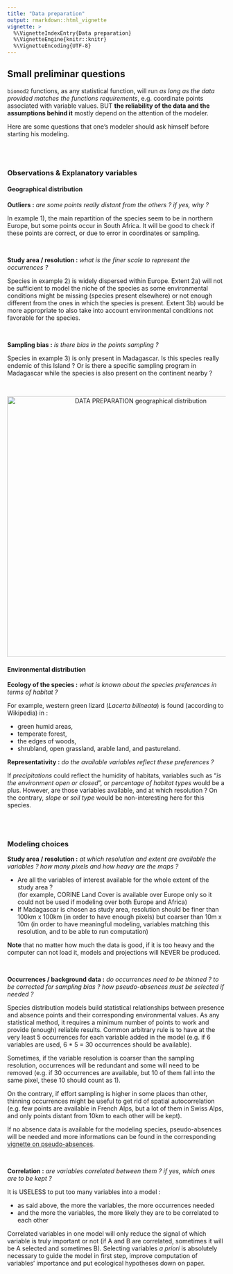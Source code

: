```yaml
---
title: "Data preparation"
output: rmarkdown::html_vignette
vignette: >
  %\VignetteIndexEntry{Data preparation}
  %\VignetteEngine{knitr::knitr}
  %\VignetteEncoding{UTF-8}
---
```


<link rel="stylesheet" href="https://cdnjs.cloudflare.com/ajax/libs/font-awesome/6.0.0/css/all.min.css" />


## <i class="fa-solid fa-circle-question"></i> Small preliminar questions

`biomod2` functions, as any statistical function, will run *as long as the data provided matches the functions requirements*, e.g. coordinate points associated with variable values.
BUT **the reliability of the data and the assumptions behind it** mostly depend on the attention of the modeler.

Here are some questions that one's modeler should ask himself before starting his modeling.


<br/><br/>


### <i class="fa-solid fa-eye"></i> Observations & Explanatory variables

#### <i class="fa-solid fa-location-dot"></i> Geographical distribution


<!-- library(terra) -->
<!-- library(plotrix) -->

<!-- # load environment -->
<!-- data("bioclim_current") -->
<!-- myExpl.real <- rast(bioclim_current) -->
<!-- myExpl.crop <- crop(myExpl.real, ext(c(-20, 50, -40, 80))) -->
<!-- myMap <- myExpl.crop[[1]] -->

<!-- # load occurrences -->
<!-- data("DataSpecies") -->

<!-- png("vignettes/pictures/dataPreparation_plot1.png", width = 800, height = 300) -->
<!-- par(mfrow = c(1, 4)) -->

<!-- # case1 : outliers -->
<!-- plot(myMap, asp = 1, legend = FALSE, axes = FALSE) -->
<!-- points(DataSpecies[which(DataSpecies$GuloGulo == 1), 1:2], pch = 18) -->
<!-- points(DataSpecies[which(DataSpecies$ConnochaetesGnou == 1), 1:2], pch = 18) -->
<!-- draw.circle(x = 27, y = -30, radius = 10, border = 'red', lwd = 2) -->
<!-- text(x = -15, y = -30, labels = "1)", cex = 2) -->

<!-- # case2 : study area -->
<!-- myMap_bis <- myMap -->
<!-- myMap_bis[cellFromRowColCombine(myMap, rowFromY(myMap, 10):nrow(myMap), 1:ncol(myMap))] <- NA -->
<!-- plot(myMap_bis, asp = 1, legend = FALSE, axes = FALSE) -->
<!-- points(DataSpecies[which(DataSpecies$VulpesVulpes == 1), 1:2], pch = 18) -->
<!-- text(x = -15, y = -30, labels = "2a)", cex = 2) -->

<!-- plot(myMap, asp = 1, legend = FALSE, axes = FALSE) -->
<!-- points(DataSpecies[which(DataSpecies$VulpesVulpes == 1), 1:2], pch = 18) -->
<!-- text(x = -15, y = -30, labels = "2b)", cex = 2) -->

<!-- # case3 : sampling bias -->
<!-- plot(myMap, asp = 1, legend = FALSE, axes = FALSE) -->
<!-- points(DataSpecies[which(DataSpecies$TenrecEcaudatus == 1), 1:2], pch = 18) -->
<!-- text(x = -15, y = -30, labels = "3)", cex = 2) -->
<!-- dev.off() -->


**Outliers :** *are some points really distant from the others ? if yes, why ?*

In example 1), the main repartition of the species seem to be in northern Europe, but some points occur in South Africa. It will be good to check if these points are correct, or due to error in coordinates or sampling.

<br/>


**Study area / resolution :** *what is the finer scale to represent the occurrences ?*

Species in example 2) is widely dispersed within Europe. Extent 2a) will not be sufficient to model the niche of the species as some environmental conditions might be missing (species present elsewhere) or not enough different from the ones in which the species is present. Extent 3b) would be more appropriate to also take into account environmental conditions not favorable for the species.

<br/>

**Sampling bias :** *is there bias in the points sampling ?*

Species in example 3) is only present in Madagascar. Is this species really endemic of this Island ? Or is there a specific sampling program in Madagascar while the species is also present on the continent nearby ?

</br>


<div style="text-align:center;">
<p><img src="pictures/dataPreparation_plot1.png" alt="DATA PREPARATION geographical distribution" style="width:600px;"></p>
</div>




#### <i class="fa-solid fa-map"></i> Environmental distribution

**Ecology of the species :** *what is known about the species preferences in terms of habitat ?*

For example, western green lizard (*Lacerta bilineata*) is found (according to Wikipedia) in :

- green humid areas,
- temperate forest,
- the edges of woods,
- shrubland, open grassland, arable land, and pastureland.

**Representativity :** *do the available variables reflect these preferences ?*

If *precipitations* could reflect the humidity of habitats, variables such as "*is the environment open or closed*", or *percentage of habitat types* would be a plus. However, are those variables available, and at which resolution ? On the contrary, *slope* or *soil type* would be non-interesting here for this species.

<br/><br/>

### <i class="fa-solid fa-route"></i> Modeling choices

**Study area / resolution :** *at which resolution and extent are available the variables ? how many pixels and how heavy are the maps ?*

- Are all the variables of interest available for the whole extent of the study area ? <br/> (for example, CORINE Land Cover is available over Europe only so it could not be used if modeling over both Europe and Africa)
- If Madagascar is chosen as study area, resolution should be finer than 100km x 100km (in order to have enough pixels) but coarser than 10m x 10m (in order to have meaningful modeling, variables matching this resolution, and to be able to run computation)

**Note** that no matter how much the data is good, if it is too heavy and the computer can not load it, models and projections will NEVER be produced.

<br/>

**Occurrences / background data :** *do occurrences need to be thinned ? to be corrected for sampling bias ? how pseudo-absences must be selected if needed ?*

Species distribution models build statistical relationships between presence and absence points and their corresponding environmental values. As any statistical method, it requires a minimum number of points to work and provide (enough) reliable results. Common arbitrary rule is to have at the very least 5 occurrences for each variable added in the model (e.g. if 6 variables are used, 6 * 5 = 30 occurrences should be available).

Sometimes, if the variable resolution is coarser than the sampling resolution, occurrences will be redundant and some will need to be removed (e.g. if 30 occurrences are available, but 10 of them fall into the same pixel, these 10 should count as 1).

On the contrary, if effort sampling is higher in some places than other, thinning occurrences might be useful to get rid of spatial autocorrelation (e.g. few points are available in French Alps, but a lot of them in Swiss Alps, and only points distant from 10km to each other will be kept).

If no absence data is available for the modeling species, pseudo-absences will be needed and more informations can be found in the corresponding [vignette on pseudo-absences](vignette_pseudoAbsences.html).

<br/>

**Correlation :** *are variables correlated between them ? if yes, which ones are to be kept ?*

It is USELESS to put too many variables into a model :

- as said above, the more the variables, the more occurrences needed
- and the more the variables, the more likely they are to be correlated to each other

Correlated variables in one model will only reduce the signal of which variable is truly important or not (if A and B are correlated, sometimes it will be A selected and sometimes B).
Selecting variables *a priori* is absolutely necessary to guide the model in first step, improve computation of variables' importance and put ecological hypotheses down on paper.
